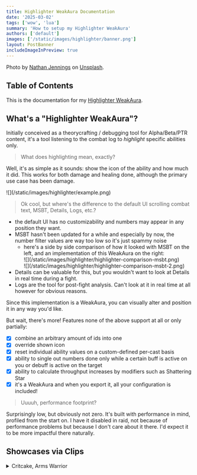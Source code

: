 ```yaml
---
title: Highlighter WeakAura Documentation
date: '2025-03-02'
tags: ['wow', 'lua']
summary: 'How to setup my Highlighter WeakAura'
authors: ['default']
images: ['/static/images/highlighter/banner.png']
layout: PostBanner
includeImageInPreview: true
---
```


Photo by [Nathan Jennings](https://unsplash.com/@nathjennings_?utm_content=creditCopyText&utm_medium=referral&utm_source=unsplash) on [Unsplash](https://unsplash.com/photos/a-lighthouse-under-a-night-sky-filled-with-stars-VsPsf4F5Pi0?utm_content=creditCopyText&utm_medium=referral&utm_source=unsplash).  

## Table of Contents

<TOCInline toc={props.toc} exclude="Table of Contents" />

This is the documentation for my [Highlighter WeakAura](https://wago.io/ZaoqRVhYX).

<script src="https://wow.zamimg.com/js/tooltips.js"></script>

## What's a "Highlighter WeakAura"?

Initially conceived as a theorycrafting / debugging tool for Alpha/Beta/PTR content, it's a tool listening to the combat log to _highlight_ specific abilities only.

> What does highlighting mean, exactly?

Well, it's as simple as it sounds: show the icon of the ability and how much it did. This works for both damage and healing done, although the primary use case has been damage.

<div className="flex justify-center">
    ![](/static/images/highlighter/example.png)
</div>

> Ok cool, but where's the difference to the default UI scrolling combat text, MSBT, Details, Logs, etc.?

- the default UI has no customizability and numbers may appear in any position they want.
- MSBT hasn't been updated for a while and especially by now, the number filter values are way too low so it's just spammy noise
  - here's a side by side comparison of how it looked with MSBT on the left, and an implementation of this WeakAura on the right:
    <div className="-mx-2 flex flex-wrap overflow-hidden xl:-mx-2">
        <div className="my-1 w-full overflow-hidden px-2 xl:my-1 xl:w-1/2 xl:px-2">
            ![](/static/images/highlighter/highlighter-comparison-msbt.png)
        </div>
        <div className="my-1 w-full overflow-hidden px-2 xl:my-1 xl:w-1/2 xl:px-2">
            ![](/static/images/highlighter/highlighter-comparison-msbt-2.png)
        </div>
    </div>
- Details can be valuable for this, but you wouldn't want to look at Details in real time during a fight.
- Logs are the tool for post-fight analysis. Can't look at it in real time at all however for obvious reasons.

Since this implementation is a WeakAura, you can visually alter and position it in any way you'd like.

But wait, there's more! Features none of the above support at all or only partially:

- [x] combine an arbitrary amount of ids into one
- [x] override shown icon
- [x] reset individual ability values on a custom-defined per-cast basis
- [x] ability to single out numbers done only while a certain buff is active on you or debuff is active on the target
- [x] ability to calculate throughput increases by modifiers such as <WowheadLink icon="ability_evoker_chargedblast" id={370452} kind="spell">Shattering Star</WowheadLink>
- [x] it's a WeakAura and when you export it, all your configuration is included!

> Uuuuh, performance footprint?

Surprisingly low, but obviously not zero. It's built with performance in mind, profiled from the start on. I have it disabled in raid, not because of performance problems but because I don't care about it there. I'd expect it to be more impactful there naturally.

## Showcases via Clips

<details className="cursor-pointer">
  <summary>Critcake, Arms Warrior</summary>

  - above the target/below the focus frame
  - display duration seems to be reduced to 3 seconds
  - most abilities, like Overpower, Mortal Strike have their cast id added so values shown are on a per-cast basis
  <iframe src="https://clips.twitch.tv/embed?clip=AltruisticYummyShrimpPanicVis-zPj_3tUrS4LAEQiP&parent=gerritalex.de&parent=localhost&muted=true" width="100%" height="300px" allowFullScreen />
</details>

<details className="cursor-pointer">
  <summary>Nomeratur, Arms Warrior</summary>

  - above the target frame
  - display duration seems to  be reduced to 3 seconds
  <iframe src="https://clips.twitch.tv/embed?clip=IgnorantRoundAsparagusPhilosoraptor-oSmMzSxhhKq_pC5w&parent=gerritalex.de&parent=localhost&muted=true" width="100%" height="300px" allowFullScreen />
</details>

<details className="cursor-pointer">
  <summary>Jixzy, Destruction Warlock</summary>

  - above details
  - default settings
  - combined all damage sources of `Dimensional Rift`
  <iframe src="https://clips.twitch.tv/embed?clip=ResilientGleamingRingKappaWealth-A9S0gDhLQxXDbA_x&parent=gerritalex.de&parent=localhost&muted=true" width="100%" height="300px" allowFullScreen />
</details>

<details className="cursor-pointer">
  <summary>Xephyris, Augmentation Evoker</summary>

  - centered above the spec auras
  - `Own only` is disabled for `Breath of Eons` to be able to see party damage too
  <iframe src="https://clips.twitch.tv/embed?clip=BlushingDiligentBaboonSmoocherZ-X72wOUvR3C39LC9k&parent=gerritalex.de&parent=localhost&muted=true" width="100%" height="300px" allowFullScreen />
</details>

## Setup

A plethora of features was mentioned above and this documentation will _eventually_ cover them all. For now, we'll focus on the basics only.

### Example 1: Living Flame

<WowheadLink icon="ability_evoker_livingflame" id={361500} kind="spell">Living Flame</WowheadLink> is a rotational filler for all Evoker specializations. You can hard cast it or spend procs to instant cast it.

It doesn't do much damage, but is as simple as it gets as example.

As first step, navigate to the `Custom Options` tab of the WeakAura and click `Add Entry`:

<div className="flex justify-center">
    ![](/static/images/highlighter/highlighter-instructions-1.png)
</div>

Give this entry a name. You can of course name it whatever you want but as best practice I recommend giving it a clear and recognizable name.

<div className="flex justify-center">
    ![](/static/images/highlighter/highlighter-instructions-2.png)
</div>

- `Active` allows you to toggle this entry without having to remove it entirely. By default this is on.
- `Own only` allows you to include _other_ peoples abilities in the calculations. By default this is off, its use case is extremely limited to e.g. `Breath of Eons`-like abilities.

<div className="flex justify-center">
    ![](/static/images/highlighter/highlighter-instructions-3.png)
</div>

Everything here stays as its defaults for this case.

- `Cast Spell ID` refers to the spell id of the cast that should _reset_ this counter
- `Icon ID` allows you to override the display icon - some abilities, especially trinkets, use different icons than what you may be used to.
- `Has Dots` surfaces a performance optimization under the hood. If none of the added abilities has dots, all periodic events will automatically be ignored.
  - naturally, enable this only if your ability actually _has_ dots
- `Has Hots` works identical to `Has Dots`... but for hots.
<div className="flex justify-center">
    ![](/static/images/highlighter/highlighter-instructions-4.png)
</div>

<WowheadLink icon="ability_evoker_livingflame" id={361500} kind="spell">Living Flame</WowheadLink> can do both damage and healing. For this example we only want to highlight damage done, so we need to find out its damage id.

How do we get ids?
- all tooltips in logs link to wowhead for the corresponding ability and tab. note the URL in the bottom, it includes the id:
    <div className="flex justify-center">
        ![](/static/images/highlighter/highlighter-instructions-5.png)
    </div>
- using Details and [idTip](https://www.curseforge.com/wow/addons/idtip), you can see it in the damage breakdown:
    <div className="flex justify-center">
        ![](/static/images/highlighter/highlighter-instructions-6.png)
    </div>

Which allows us to add this _damage_ entry:
<div className="flex justify-center">
    ![](/static/images/highlighter/highlighter-instructions-7.png)
</div>

Now all that is left to do here is to actually load this ability for this spec, another performance optimization, but it also allows you to _share_ entries, e.g. trinkets you have on multiple characters and/or specs.

<div className="flex justify-center">
    ![](/static/images/highlighter/highlighter-instructions-8.png)
</div>

And voilá, we have our first working entry!

<div className="flex justify-center">
  ![](/static/images/highlighter/highlighter-instructions-9.png)
</div>

You've already seen the default duration value of 5 seconds at the top before adding any entry - this now becomes problematic with a spammable ability such as <WowheadLink icon="ability_evoker_livingflame" id={361500} kind="spell">Living Flame</WowheadLink>.
It would make sense for it to reset its value on every cast.

For this, we have two options:
- use the id from the spellbook ingame. this works for most abilities but... let's say spells in World of Warcraft work in miraculous ways, so if you want to avoid confusions, just use logs.
  <div className="flex justify-center">
    ![](/static/images/highlighter/highlighter-instructions-11.png)
  </div>
- in logs, you'd have to swap to the `Casts` tab and look for <WowheadLink icon="ability_evoker_livingflame" id={361500} kind="spell">Living Flame</WowheadLink> there, then proceed as above hovering or clicking the icon.
  <div className="flex justify-center">
    ![](/static/images/highlighter/highlighter-instructions-10.png)
  </div>

Now this works as expected:

<div className="flex justify-center">
    <video src="/static/images/highlighter/highlighter-living-flame-cast.mp4" type="video/mp4" controls muted loop autoPlay />
</div>